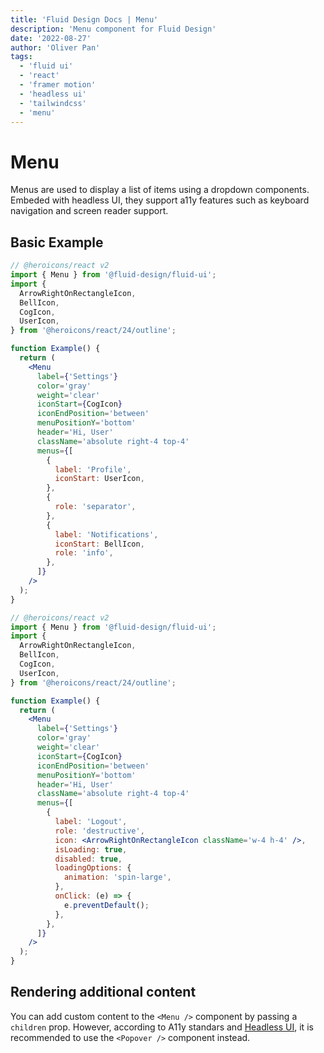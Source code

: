 ```yaml
---
title: 'Fluid Design Docs | Menu'
description: 'Menu component for Fluid Design'
date: '2022-08-27'
author: 'Oliver Pan'
tags:
  - 'fluid ui'
  - 'react'
  - 'framer motion'
  - 'headless ui'
  - 'tailwindcss'
  - 'menu'
---
```


# Menu

Menus are used to display a list of items using a dropdown components.
Embeded with headless UI, they support a11y features such as keyboard navigation and screen reader support.

<CodeFrame title='Menu Example'>
  <MenuExamples.Default />
</CodeFrame>

## Basic Example

<CodeFrame title='Basic Example'>
  <MenuExamples.Basic />
</CodeFrame>

```jsx
// @heroicons/react v2
import { Menu } from '@fluid-design/fluid-ui';
import {
  ArrowRightOnRectangleIcon,
  BellIcon,
  CogIcon,
  UserIcon,
} from '@heroicons/react/24/outline';

function Example() {
  return (
    <Menu
      label={'Settings'}
      color='gray'
      weight='clear'
      iconStart={CogIcon}
      iconEndPosition='between'
      menuPositionY='bottom'
      header='Hi, User'
      className='absolute right-4 top-4'
      menus={[
        {
          label: 'Profile',
          iconStart: UserIcon,
        },
        {
          role: 'separator',
        },
        {
          label: 'Notifications',
          iconStart: BellIcon,
          role: 'info',
        },
      ]}
    />
  );
}
```

```jsx
// @heroicons/react v2
import { Menu } from '@fluid-design/fluid-ui';
import {
  ArrowRightOnRectangleIcon,
  BellIcon,
  CogIcon,
  UserIcon,
} from '@heroicons/react/24/outline';

function Example() {
  return (
    <Menu
      label={'Settings'}
      color='gray'
      weight='clear'
      iconStart={CogIcon}
      iconEndPosition='between'
      menuPositionY='bottom'
      header='Hi, User'
      className='absolute right-4 top-4'
      menus={[
        {
          label: 'Logout',
          role: 'destructive',
          icon: <ArrowRightOnRectangleIcon className='w-4 h-4' />,
          isLoading: true,
          disabled: true,
          loadingOptions: {
            animation: 'spin-large',
          },
          onClick: (e) => {
            e.preventDefault();
          },
        },
      ]}
    />
  );
}
```

## Rendering additional content

You can add custom content to the `<Menu />` component by passing a `children` prop.
However, according to A11y standars and <a href='https:headlessui.com/react/menu#rendering-additional-content' target='_blank' referrerPolicy='no-referrer'>Headless UI</a>,
it is recommended to use the `<Popover />` component instead.
